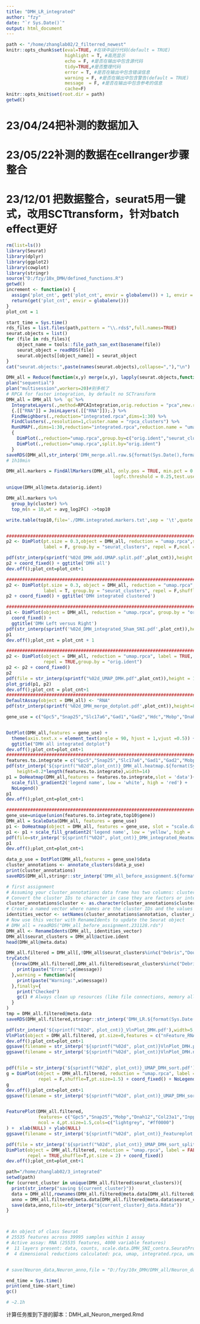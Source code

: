 ```yaml
---
title: "DMH_LR_integrated"
author: "fzy"
date: "`r Sys.Date()`"
output: html_document
---
```


```r
path <- "/home/zhanglab02/2_filterred_newest"
knitr::opts_chunk$set(eval=TRUE, #在块中运行代码(default = TRUE)
                      highlight = T, #高亮显示
                      echo = F, #是否在输出中包含源代码
                      tidy=TRUE,#是否整理代码
                      error = T, #是否在输出中包含错误信息
                      warning = F, #是否在输出中包含警告(default = TRUE)
                      message  = F, #是否在输出中包含参考的信息
                      cache=F)
knitr::opts_knit$set(root.dir = path)
getwd()
```

# 23/04/24把补测的数据加入

# 23/05/22补测的数据在cellranger步骤整合

# 23/12/01 把数据整合，seurat5用一键式，改用SCTtransform，针对batch effect更好

```r
rm(list=ls())
library(Seurat)
library(dplyr)
library(ggplot2)
library(cowplot)
library(stringr)
source("D:/fzy/10x_DMH/defined_functions.R")
getwd()
increment <- function(x) {
  assign('plot_cnt', get('plot_cnt', envir = globalenv()) + 1, envir = globalenv())
  return(get('plot_cnt', envir = globalenv()))
}
plot_cnt = 1
```

```r
start_time = Sys.time()
rds_files = list.files(path,pattern = "\\.rds$",full.names=TRUE)
seurat.objects = list()
for (file in rds_files){
	object_name = tools::file_path_san_ext(basename(file))
	seurat_object = readRDS(file)
	seurat.objects[[object_name]] = seurat_object
}
cat("seurat.objects:",paste(names(seurat.objects),collapse=","),"\n")

```

```r
DMH_all = Reduce(function(x,y) merge(x,y), lapply(seurat.objects,function(name) get(name)))
plan("sequential")
plan("multisession",workers=20)#别多核了 
# RPCA for faster integration, by default no SCTransform
DMH_all = DMH_all %>% `qc`%>%
  IntegrateLayers(.,method=RPCAIntegration,orig.reduction = "pca",new.reduction="integrated.rpca") %>%
  {.[["RNA"]] = JoinLayers(.[["RNA"]]);.} %>%
  FindNeighbors(.,reduction="integrated.rpca",dims=1:30) %>%
  FindClusters(.,resolution=1,cluster.name = "rpca_clusters") %>%
  RunUMAP(.,dims=1:30,reduction="integrated.rpca",reduction.name = "umap.rpca") %T>%
  {
    DimPlot(.,reduction="umap.rpca",group.by=c("orig.ident","seurat_clusters"))
    DimPlot(.,reduction="umap.rpca",split.by="orig.ident")
  }
saveRDS(DMH_all,str_interp('DMH_merge.all.raw.${format(Sys.Date(),format="%y%m%d")}.rds'))
# 1h10min
```

```r
DMH_all.markers = FindAllMarkers(DMH_all, only.pos = TRUE, min.pct = 0.25,
                                        logfc.threshold = 0.25,test.use='roc')
```

```r
unique(DMH_all@meta.data$orig.ident)

DMH_all.markers %>% 
  group_by(cluster) %>%
  top_n(n = 10,wt = avg_log2FC) ->top10

write.table(top10,file='./DMH.integrated.markers.txt',sep = '\t',quote = F)


#######################################################################################################
p2 <- DimPlot(pt.size = 0.3,object = DMH_all, reduction = "umap.rpca",split.by = "orig.ident",
              label = F, group.by = "seurat_clusters", repel = F,ncol = 2,shuffle = T)

pdf(str_interp(sprintf('%02d_DMH_add.UMAP.split.pdf',plot_cnt)),height = 15, width=10)
p2 + coord_fixed() + ggtitle('DMH all')
dev.off();plot_cnt=plot_cnt+1

#######################################################################################################
p2 <- DimPlot(pt.size = 0.3, object = DMH_all, reduction = "umap.rpca",
              label = T, group.by = "seurat_clusters", repel = F,shuffle = T)
p2 + coord_fixed() + ggtitle('DMH integrated clustered')

#######################################################################################################
p1 <- DimPlot(object = DMH_all, reduction = "umap.rpca", group.by = "orig.ident",shuffle = T) +
  coord_fixed() +
  ggtitle('DMH Left versus Right')
pdf(str_interp(sprintf('%02d_DMH_integrated_Sham_SNI.pdf',plot_cnt)),height = 10, width=10)
p1
dev.off();plot_cnt = plot_cnt + 1

#######################################################################################################
p2 <- DimPlot(object = DMH_all, reduction = "umap.rpca", label = TRUE, 
              repel = TRUE,group.by = "orig.ident")
p2 <- p2 + coord_fixed()
p2
pdf(file = str_interp(sprintf("%02d_UMAP_DMH.pdf",plot_cnt)),height = 16,width = 20)
plot_grid(p1, p2)
dev.off();plot_cnt = plot_cnt+1
#######################################################################################################
DefaultAssay(object = DMH_all) <- "RNA"
pdf(str_interp(sprintf('%02d_DMH_merge_dotplot.pdf',plot_cnt)),height=8,width = 6)

gene_use = c("Gpc5","Snap25","Slc17a6","Gad1","Gad2","Hdc","Mobp","Dnah12","Col23a1","Inpp5d","Pdgfra","Dlc1","Adgrl4","St18")


DotPlot(DMH_all,features = gene_use) + 
  theme(axis.text.x = element_text(angle = 90, hjust = 1,vjust =0.5)) +
  ggtitle("DMH all integrated dotplot")
dev.off();plot_cnt=plot_cnt+1
#######################################################################################################
features.to.integrate = c("Gpc5","Snap25","Slc17a6","Gad1","Gad2","Mobp","Dnah12","Col23a1","Inpp5d","Pdgfra","Dlc1","Adgrl4")
pdf(str_interp('${sprintf("%02d",plot_cnt)}_DMH_all.heatmap.${format(Sys.Date(),format="%y%m%d")}.unscaled.pdf'),
    height=0.2*length(features.to.integrate),width=14)
p1 = DoHeatmap(DMH_all,features = features.to.integrate,slot = 'data')+ 
  scale_fill_gradient2('legend name', low = 'white', high = 'red') + 
  NoLegend()
p1
dev.off();plot_cnt=plot_cnt+1

#######################################################################################################
gene_use=unique(union(features.to.integrate,top10$gene))
DMH_all = ScaleData(DMH_all, features = gene_use)
p1 <- DoHeatmap(object = DMH_all, features = gene_use, slot = "scale.data") 
p1 <- p1 + scale_fill_gradient2('legend name', low = 'yellow', high = 'red', mid = 'white') 
pdf(file=str_interp('${sprintf("%02d", plot_cnt)}_DMH_integrated_Heatmap_scaled.pdf'),width = 30, height = 100)
p1
dev.off();plot_cnt=plot_cnt+1
```

```r
data_p_use = DotPlot(DMH_all,features = gene_use)$data
cluster_annotations <- annotate_clusters(data_p_use)
print(cluster_annotations)
saveRDS(DMH_all,stringr::str_interp('DMH_all_before_assignment.${format(Sys.Date(),format="%y%m%d")}.rds'))
```

```r
# first assignment
# Assuming your cluster_annotations data frame has two columns: cluster and annotation
# Convert the cluster IDs to character in case they are factors or integers
cluster_annotations$cluster <- as.character(cluster_annotations$cluster)
# Create a named vector where names are the cluster IDs and the values are the annotations
identities_vector <- setNames(cluster_annotations$annotation, cluster_annotations$cluster)
# Now use this vector with RenameIdents to update the Seurat object
# DMH_all = readRDS("DMH_all_before_assignment.231128.rds")
DMH_all <- RenameIdents(DMH_all, identities_vector)
DMH_all$seurat_clusters = DMH_all@active.ident
head(DMH_all@meta.data)

DMH_all.filtered = DMH_all[,!DMH_all$seurat_clusters%in%c("Debris","Doublet")]
tryCatch(
  {(nrow(DMH_all.filtered[,DMH_all.filtered$seurat_clusters%in%c("Debris","Doublet","Unclassified")])>0)},error=function(e){
    print(paste("Error:",e$message))
  },warning = function(w){
    print(paste("Warning:",w$message))
  },finally={
    print("Checked")
    gc() # Always clean up resources (like file connections, memory allocations, etc.) in your error handling code, especially in the finally block of tryCatch().
  }
)
tmp = DMH_all.filtered@meta.data
saveRDS(DMH_all.filtered,stringr::str_interp('DMH_LR.${format(Sys.Date(),format="%y%m%d")}.rds'))
```

```r
pdf(str_interp('${sprintf("%02d", plot_cnt)}_VlnPlot_DMH.pdf'),width=5,height=5)
VlnPlot(object = DMH_all.filtered, pt.size=0,features = c("nFeature_RNA", "nCount_RNA","percent.mt"),group.by = "seurat_clusters", ncol = 3)+xlab(NULL)
dev.off();plot_cnt=plot_cnt+1
ggsave(filename = str_interp('${sprintf("%02d", plot_cnt)}VlnPlot_DMH.png'),width = 15,height = 5,dpi=300);plot_cnt=plot_cnt+1
ggsave(filename = str_interp('${sprintf("%02d", plot_cnt)}VlnPlot_DMH.noDOts.png'),width = 15,height = 5,dpi=300);plot_cnt=plot_cnt+1


pdf(file = str_interp('${sprintf("%02d", plot_cnt)}_UMAP_DMH_sort.pdf'),width = 5,height = 5)
g = DimPlot(object = DMH_all.filtered, reduction = "umap.rpca", label = F, 
            repel = F,shuffle=T,pt.size=1.5) + coord_fixed() + NoLegend()+  xlab(NULL) + ylab(NULL)
g
dev.off();plot_cnt=plot_cnt+1
ggsave(filename = str_interp('${sprintf("%02d", plot_cnt)}_UMAP_DMH_sort.png'),width = 10,height = 10,dpi=300);plot_cnt=plot_cnt+1


FeaturePlot(DMH_all.filtered,
            features= c("Gpc5","Snap25","Mobp","Dnah12","Col23a1","Inpp5d","Pdgfra","Dlc1","Adgrl4"),
            ncol = 4,pt.size=1.5,cols=c("lightgrey", "#ff0000")
) +  xlab(NULL) + ylab(NULL)
ggsave(filename = str_interp('${sprintf("%02d", plot_cnt)}_Featureplot.png'),width = 30,height = 30,dpi=300);plot_cnt=plot_cnt+1

pdf(file = str_interp('${sprintf("%02d", plot_cnt)}_UMAP_DMH_sort_split.pdf'),width = 20,height = 20)
DimPlot(object = DMH_all.filtered, reduction = "umap.rpca", label = FALSE, ncol = 2,split.by='orig.ident',
        repel = TRUE,shuffle=T,pt.size = 2) + coord_fixed()
dev.off();plot_cnt=plot_cnt+1
```

```r
path="/home/zhanglab02/3_integrated"
setwd(path)
for (current_cluster in unique(DMH_all.filtered$seurat_clusters)){
  print(str_interp("saving ${current_cluster}"))
  data = DMH_all[,rownames(DMH_all.filtered@meta.data[DMH_all.filtered@meta.data$seurat_clusters %in% current_cluster,])]
  anno = DMH_all.filtered@meta.data[DMH_all.filtered@meta.data$seurat_clusters %in% current_cluster,]
  save(data,anno,file=str_interp("${current_cluster}_data.Rdata"))
}



# An object of class Seurat 
# 25535 features across 39995 samples within 1 assay 
# Active assay: RNA (25535 features, 4000 variable features)
#  11 layers present: data, counts, scale.data.DMH_SNI_contra.SeuratProject.SeuratProject.SeuratProject.SeuratProject.SeuratProject.SeuratProject, scale.data.DMH_SNI_ipsi.SeuratProject.SeuratProject.SeuratProject.SeuratProject.SeuratProject.SeuratProject, scale.data.DMH_Sham.SeuratProject.SeuratProject.SeuratProject.SeuratProject.SeuratProject, scale.data.DMH_Sham_1.SeuratProject.SeuratProject.SeuratProject.SeuratProject, scale.data.DMH_Sham_2.SeuratProject.SeuratProject.SeuratProject, scale.data.DMH_SNI.SeuratProject.SeuratProject, scale.data.DMH_SNI_1.SeuratProject, scale.data.DMH_SNI_2, scale.data
#  4 dimensional reductions calculated: pca, umap, integrated.rpca, umap.rpca


# save(Neuron_data,Neuron_anno,file = "D:/fzy/10x_DMH/DMH_all/Neuron_data.Rdata") # 12/5  

end_time = Sys.time()
print(end_time-start_time)
gc()

# ~2.1h
```
计算任务推到下游的脚本：DMH_all_Neuron_merged.Rmd
